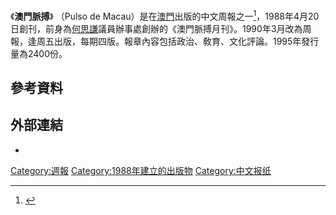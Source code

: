 {{Infobox Newspaper
| 名稱    = 澳門脈搏<br>Pulso de Macau
| 報頭    = 
| 圖像    = Pulso 1287 04242015.png
| 圖像說明= 2015年4月24日報頭
| 類型    = 週報
| 版式    = 寬版
| 擁有者  = 澳門脈搏傳播有限公司
| 出版商  = 
| 創辦人  =
| 編輯    = 
| 主編    = 
| 副主編  = 
| 作者群  = 
| 創刊日  = 1988年4月20日
| 停刊日  = 
| 政治立場= 
| 語言    = 繁體中文
| 售價    = [[澳門幣|澳門幣]]1.5元
| 總部    = [[新口岸|新口岸]][[倫敦街|倫敦街]]95號8樓AB
| 發行量  = 
| ISSN    = 
| 網站    = {{URL|www.pulso.com.mo}}
}}
《'''澳門脈搏'''》 （Pulso de Macau）是在[[澳門|澳門]]出版的中文周報之一<ref>{{cite book|editor=張志強，左健主|title=《千禧年後兩岸四地出版業發展報告》|date=2018年|publisher=崧博|isbn=9789865989095|pages=p409}}</ref>，1988年4月20日創刊，前身為[[何思謙|何思謙]]議員辦事處創辦的《澳門脈搏月刊》。1990年3月改為周報，逢周五出版，每期四版。報章內容包括政治、敎育、文化評論。1995年發行量為2400份。

==參考資料==
{{Reflist}}

== 外部連結 ==
*{{Official website|http://www.pulso.com.mo}}

{{Macau newspaper}}

[[Category:週報|Category:週報]]
[[Category:1988年建立的出版物|Category:1988年建立的出版物]]
[[Category:中文报纸|Category:中文报纸]]